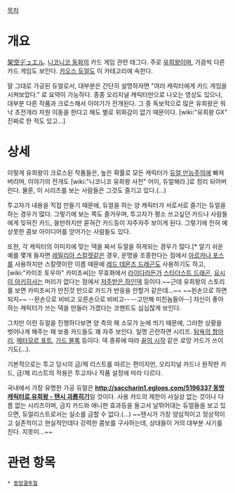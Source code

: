 [[목차]]
= 개요 =
[http://www.nicovideo.jp/tag/%E6%9E%B6%E7%A9%BA%E3%83%87%E3%83%A5%E3%82%A8%E3%83%AB 架空デュエル]. [[니코니코 동화]]의 카드 게임 관련 태그다. 주로 [[유희왕]]이며, 가끔씩 다른 카드 게임도 보인다. [[카오스 듀얼]]도 이 카테고리에 속한다.

말 그대로 가공된 듀얼로서, 대부분은 간단히 설명하자면 "여러 캐릭터에게 카드 게임을 시켜보았다." 로 요약이 가능하다. 종종 오리지널 캐릭터만으로 나오는 영상도 있으나, 대부분 다른 작품과 크로스해서 이야기가 전개된다. 그 중 독보적으로 많은 유희왕은 워낙 초전개라 차원 이동을 한다고 해도 별로 위화감이 없기 때문이다. [wiki:"유희왕 GX" 진짜로 한 적도 있고...]

= 상세 =
이렇게 유희왕이 크로스된 작품들은, 높은 확률로 모든 캐릭터가 [[듀얼 만능주의]]에 빠져버리며, 이야기의 전개도 [wiki:"니코니코 유희왕 사전" 어이, 듀얼해라.]로 정리 되어버린다. 물론, 이 시리즈를 보는 사람들은 그것도 즐기고 있다.(...)

투고자가 내용을 직접 만들기 때문에, 듀얼을 하는 양 캐릭터가 서로서로 즐기는 듀얼을 하는 경우가 많다. 그렇기에 보는 쪽도 즐거우며, 투고자가 평소 쓰고싶던 카드나 사람들에게 잊혀진 카드, 쓸만하지만 묻혀간 카드등이 자주자주 보이게 된다. 그렇기에 전혀 예상못한 콤보 아이디어를 얻어가는 사람들도 있다.

또한, 각 캐릭터의 이미지에 맞는 덱을 짜서 듀얼을 하게되는 경우가 많다.[* 알기 쉬운 예를 몇개 들자면 [[레밀리아 스칼렛]]같은 경우, 운명을 조종한다는 점에서 [[아르카나 포스]]를 사용하지만 스칼렛이란 이름 때문에 [[레드 데몬즈 드래곤]]도 사용하기도 하고, [wiki:"카미조 토우마" 카미조씨]는 무효화에서 [[라이다]]라든가 [[스타더스트 드래곤]], [[요시이 아키히사]]는 머리가 없다는 점에서 [[저주받은 하인]]덱 등이다.~~근데 유희왕의 스토리를 보면 카미조씨가 만진것 만으로 카드가 반응을 안할거 같은데...~~ ~~왼손으로 하면 되지~~ --왼손으로 비비고 오른손으로 비비고-- --고만해 미친놈들아--] 자신이 좋아하는 캐릭터가 쓰는 덱을 만들러 가겠다는 코멘트도 심심찮게 보인다.

그치만 이런 듀얼을 진행하다보면 양 측의 패 소모가 눈에 띄기 때문에, 그러한 상황을 벗어나게 해주는 패 보충 카드들도 꽤 자주 보인다. 일명 곤란하면 시리즈. [[탐욕의 항아리]], [[메타모르 포트]], [[가드 블록]] 등이다. 덱 종류에 따라 [[끝의 시작]] 같은 로망 카드가 쓰이기도(...).

기본적으로는 투고 당시의 금/제 리스트를 따르는 편이지만, 오리지널 카드나 원작판 카드, 금/제 리스트의 적용은 투고자나 작품 설정에 따라 다르다.

국내에서 가장 유명한 가공 듀얼은 '''[[http://saccharin1.egloos.com/5196337 동방 캐릭터로 유희왕 - 텐시 괴롭히기]]'''일 것이다. 사용 카드의 제한이 사실상 없는 것이나 다름 없는 시리즈이며, 금지 카드와 애니판 효과등을 들고서 날뛰어대는 듀얼들을 보고 있으면, 듀얼리스트로서는 실소를 금할 수 없다.(...) ~~텐시가 가장 양심적이고 정상적이고 실존적이고 현실적인데다 강력한 콤보를 구사하는데, 상대들이 거의 대부분 사기를 친다. 지못미...~~

= 관련 항목 =
 * [[동방결투철]]
